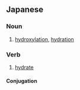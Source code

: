 ==Japanese==
{{ja-kanjitab|水|酸|化}}

===Noun===
{{ja-noun|すいさんか}}
# {{lb|ja|chemistry|sort=すいさんか}} [[hydroxylation]], [[hydration]]

===Verb===
{{ja-verb-suru|k|hira=すいさんか|rom=suisanka}}

# [[hydrate]]

====Conjugation====
{{ja-suru|水酸化|すいさんか|suisanka}}